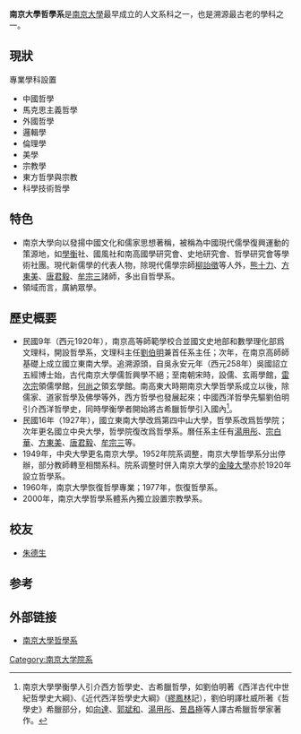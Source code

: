 {{unreferenced|time=2008-12-11}}

'''南京大學哲學系'''是[[南京大學|南京大學]]最早成立的人文系科之一，也是溯源最古老的學科之一。 

==現狀==
;專業學科設置
*中國哲學
*馬克思主義哲學 
*外國哲學 
*邏輯學 
*倫理學 
*美學 
*宗教學
*東方哲學與宗教 
*科學技術哲學
==特色==
*南京大學向以發揚中國文化和儒家思想著稱，被稱為中國現代儒學復興運動的策源地，如[[學衡|學衡]]社、國風社和南高國學研究會、史地研究會、哲學研究會等學術社團。現代新儒學的代表人物，除現代儒學宗師[[柳詒徵|柳詒徵]]等人外，[[熊十力|熊十力]]、[[方東美|方東美]]、[[唐君毅|唐君毅]]、[[牟宗三|牟宗三]]諸師，多出自哲學系。
*領域而言，廣納眾學。

==歷史概要==
*民國9年（西元1920年），南京高等師範學校合並國文史地部和數學理化部爲文理科，開設哲學系，文理科主任[[劉伯明_(哲學家)|劉伯明]]兼首任系主任；次年，在南京高師師基礎上成立國立東南大學。追溯源頭，自吳永安元年（西元258年）吳國詔立五經博士始，古代南京大學儒哲興學不絕；至南朝宋時，設儒、玄兩學館，[[雷次宗|雷次宗]]領儒學館，[[何尚之|何尚之]]領玄學館。南高東大時期南京大學哲學系成立以後，除儒家、道家哲學及佛學等外，西方哲學也發展起來；中國西洋哲學先驅劉伯明引介西洋哲學史，同時學衡學者開始將古希臘哲學引入國內<ref>南京大學學衡學人引介西方哲學史、古希臘哲學，如劉伯明著《西洋古代中世紀哲學史大綱》、《近代西洋哲學史大綱》（[[繆鳳林|繆鳳林]]記），劉伯明譯杜威所著《哲學史》希臘部分，如[[向達|向達]]、[[郭斌和|郭斌和]]、[[湯用彤|湯用彤]]、[[景昌極|景昌極]]等人譯古希臘哲學家著作。</ref>。
*民國16年（1927年），國立東南大學改爲第四中山大學，哲學系改爲哲學院；次年更名國立中央大學，哲學院復改爲哲學系。曆任系主任有[[湯用彤|湯用彤]]、[[宗白華|宗白華]]、[[方東美|方東美]]、[[唐君毅|唐君毅]]、[[牟宗三|牟宗三]]等。
*1949年，中央大學更名南京大學。1952年院系调整，南京大學哲學系分出停辦，部分教師轉至相關系科。院系调整时併入南京大學的[[金陵大學|金陵大學]]亦於1920年設立哲學系。
*1960年，南京大學恢復哲學專業；1977年，恢復哲學系。
*2000年，南京大學哲學系體系內獨立設置宗教學系。

==校友==
*[[朱德生|朱德生]]

==参考==
{{reflist}}

==外部链接==
*[http://philo.nju.edu.cn 南京大學哲學系] {{Wayback|url=http://philo.nju.edu.cn/ |date=20210111203444 }}

{{南京大學/院系}}
[[Category:南京大学院系|Category:南京大学院系]]